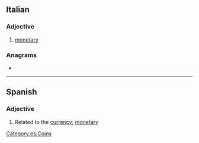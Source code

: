 {{also|monetário}}
==Italian==

===Adjective===
{{it-adj|monetar|io|ia|i|ie}}

# [[monetary]]

===Anagrams===
* {{l|it|erotomani}}

----

==Spanish==

===Adjective===
{{es-adj|f=monetaria}}
# Related to the [[currency]]; [[monetary]]

[[Category:es:Coins]]